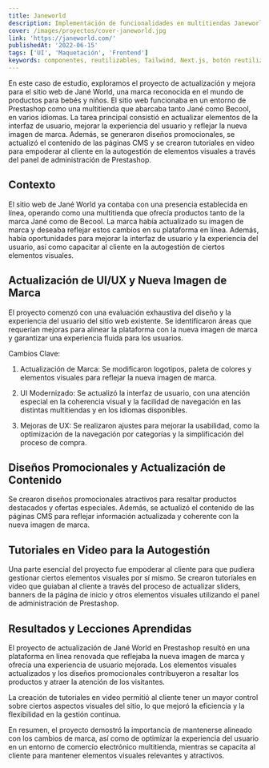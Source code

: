 ```yaml
---
title: Janeworld
description: Implementación de funcionalidades en multitiendas Janeworld y Becool en Prestashop.
cover: /images/proyectos/cover-janeworld.jpg
link: 'https://janeworld.com/'
publishedAt: '2022-06-15'
tags: ['UI', 'Maquetación', 'Frontend']
keywords: componentes, reutilizables, Tailwind, Next.js, botón reutilizable, imagen de perfil reutilizable , personalización con Tailwind
---
```


En este caso de estudio, exploramos el proyecto de actualización y mejora para el sitio web de Jané World, una marca reconocida en el mundo de productos para bebés y niños. El sitio web funcionaba en un entorno de Prestashop como una multitienda que abarcaba tanto Jané como Becool, en varios idiomas. La tarea principal consistió en actualizar elementos de la interfaz de usuario, mejorar la experiencia del usuario y reflejar la nueva imagen de marca. Además, se generaron diseños promocionales, se actualizó el contenido de las páginas CMS y se crearon tutoriales en video para empoderar al cliente en la autogestión de elementos visuales a través del panel de administración de Prestashop.

## Contexto

El sitio web de Jané World ya contaba con una presencia establecida en línea, operando como una multitienda que ofrecía productos tanto de la marca Jané como de Becool. La marca había actualizado su imagen de marca y deseaba reflejar estos cambios en su plataforma en línea. Además, había oportunidades para mejorar la interfaz de usuario y la experiencia del usuario, así como capacitar al cliente en la autogestión de ciertos elementos visuales.

## Actualización de UI/UX y Nueva Imagen de Marca

El proyecto comenzó con una evaluación exhaustiva del diseño y la experiencia del usuario del sitio web existente. Se identificaron áreas que requerían mejoras para alinear la plataforma con la nueva imagen de marca y garantizar una experiencia fluida para los usuarios.

Cambios Clave:

1. Actualización de Marca: Se modificaron logotipos, paleta de colores y elementos visuales para reflejar la nueva imagen de marca.

2. UI Modernizado: Se actualizó la interfaz de usuario, con una atención especial en la coherencia visual y la facilidad de navegación en las distintas multitiendas y en los idiomas disponibles.

3. Mejoras de UX: Se realizaron ajustes para mejorar la usabilidad, como la optimización de la navegación por categorías y la simplificación del proceso de compra.

## Diseños Promocionales y Actualización de Contenido

Se crearon diseños promocionales atractivos para resaltar productos destacados y ofertas especiales. Además, se actualizó el contenido de las páginas CMS para reflejar información actualizada y coherente con la nueva imagen de marca.

## Tutoriales en Video para la Autogestión

Una parte esencial del proyecto fue empoderar al cliente para que pudiera gestionar ciertos elementos visuales por sí mismo. Se crearon tutoriales en video que guiaban al cliente a través del proceso de actualizar sliders, banners de la página de inicio y otros elementos visuales utilizando el panel de administración de Prestashop.

## Resultados y Lecciones Aprendidas

El proyecto de actualización de Jané World en Prestashop resultó en una plataforma en línea renovada que reflejaba la nueva imagen de marca y ofrecía una experiencia de usuario mejorada. Los elementos visuales actualizados y los diseños promocionales contribuyeron a resaltar los productos y atraer la atención de los visitantes.

La creación de tutoriales en video permitió al cliente tener un mayor control sobre ciertos aspectos visuales del sitio, lo que mejoró la eficiencia y la flexibilidad en la gestión continua.

En resumen, el proyecto demostró la importancia de mantenerse alineado con los cambios de marca, así como de optimizar la experiencia del usuario en un entorno de comercio electrónico multitienda, mientras se capacita al cliente para mantener elementos visuales relevantes y atractivos.
